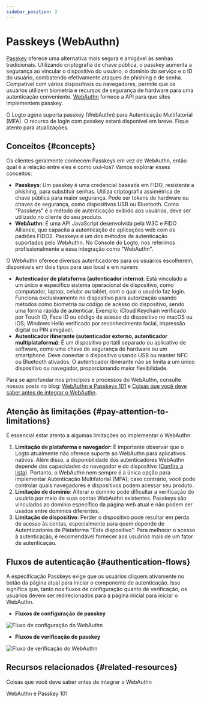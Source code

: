 ```yaml
---
sidebar_position: 2
---
```


# Passkeys (WebAuthn)

[Passkey](https://auth.wiki/passkey) oferece uma alternativa mais segura e amigável às senhas tradicionais. Utilizando criptografia de chave pública, o passkey aumenta a segurança ao vincular o dispositivo do usuário, o domínio do serviço e o ID do usuário, combatendo efetivamente ataques de phishing e de senha. Compatível com vários dispositivos ou navegadores, permite que os usuários utilizem biometria e recursos de segurança de hardware para uma autenticação conveniente. [WebAuthn](https://auth.wiki/webauthn) fornece a API para que sites implementem passkey.

O Logto agora suporta passkey (WebAuthn) para Autenticação Multifatorial (MFA). O recurso de login com passkey estará disponível em breve. Fique atento para atualizações.

## Conceitos \{#concepts}

Os clientes geralmente conhecem Passkeys em vez de WebAuthn, então qual é a relação entre eles e como usá-los? Vamos explorar esses conceitos:

- **Passkeys**: Um passkey é uma credencial baseada em FIDO, resistente a phishing, para substituir senhas. Utiliza criptografia assimétrica de chave pública para maior segurança. Pode ser tokens de hardware ou chaves de segurança, como dispositivos USB ou Bluetooth. Como "Passkeys" é o método de autenticação exibido aos usuários, deve ser utilizado no cliente do seu produto.
- **WebAuthn**: É uma API JavaScript desenvolvida pela W3C e FIDO Alliance, que capacita a autenticação de aplicações web com os padrões FIDO2. Passkeys é um dos métodos de autenticação suportados pelo WebAuthn. No Console do Logto, nos referimos profissionalmente a essa integração como "WebAuthn".

O WebAuthn oferece diversos autenticadores para os usuários escolherem, disponíveis em dois tipos para uso local e em nuvem:

- **Autenticador de plataforma (autenticador interno)**: Está vinculado a um único e específico sistema operacional de dispositivo, como computador, laptop, celular ou tablet, com o qual o usuário faz login. Funciona exclusivamente no dispositivo para autorização usando métodos como biometria ou código de acesso do dispositivo, sendo uma forma rápida de autenticar. Exemplo: iCloud Keychain verificado por Touch ID, Face ID ou código de acesso do dispositivo no macOS ou iOS; Windows Hello verificado por reconhecimento facial, impressão digital ou PIN amigável.
- **Autenticador itinerante (autenticador externo, autenticador multiplataforma)**: É um dispositivo portátil separado ou aplicativo de software, como uma chave de segurança de hardware ou um smartphone. Deve conectar o dispositivo usando USB ou manter NFC ou Bluetooth ativados. O autenticador itinerante não se limita a um único dispositivo ou navegador, proporcionando maior flexibilidade.

Para se aprofundar nos princípios e processos do WebAuthn, consulte nossos posts no blog: [WebAuthn e Passkeys 101](https://blog.logto.io/web-authn-and-passkey-101/) e [Coisas que você deve saber antes de integrar o WebAuthn](https://blog.logto.io/webauthn-base-knowledge/).

## Atenção às limitações \{#pay-attention-to-limitations}

É essencial estar atento a algumas limitações ao implementar o WebAuthn:

1. **Limitação de plataforma e navegador**: É importante observar que o Logto atualmente não oferece suporte ao WebAuthn para aplicativos nativos. Além disso, a disponibilidade dos autenticadores WebAuthn depende das capacidades do navegador e do dispositivo ([Confira a lista](https://caniuse.com/?search=webauthn)). Portanto, o WebAuthn nem sempre é a única opção para implementar Autenticação Multifatorial (MFA); caso contrário, você pode controlar quais navegadores e dispositivos podem acessar seu produto.
2. **Limitação de domínio**: Alterar o domínio pode dificultar a verificação do usuário por meio de suas contas WebAuthn existentes. Passkeys são vinculados ao domínio específico da página web atual e não podem ser usados entre domínios diferentes.
3. **Limitação de dispositivo**: Perder o dispositivo pode resultar em perda de acesso às contas, especialmente para quem depende de Autenticadores de Plataforma "Este dispositivo". Para melhorar o acesso à autenticação, é recomendável fornecer aos usuários mais de um fator de autenticação.

## Fluxos de autenticação \{#authentication-flows}

A especificação Passkeys exige que os usuários cliquem ativamente no botão da página atual para iniciar o componente de autenticação. Isso significa que, tanto nos fluxos de configuração quanto de verificação, os usuários devem ser redirecionados para a página inicial para iniciar o WebAuthn.

- **Fluxos de configuração de passkey**

<img src="/img/assets/webauthn-setup-flow.png" alt="Fluxo de configuração do WebAuthn" />

- **Fluxos de verificação de passkey**

<img src="/img/assets/webauthn-verification-flow.png" alt="Fluxo de verificação do WebAuthn" />

## Recursos relacionados \{#related-resources}

<Url href="https://blog.logto.io/webauthn-base-knowledge">
  Coisas que você deve saber antes de integrar o WebAuthn
</Url>

<Url href="https://blog.logto.io/web-authn-and-passkey-101">WebAuthn e Passkey 101</Url>
